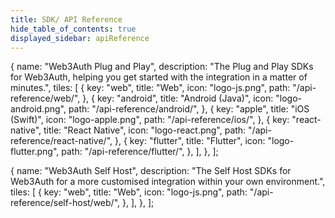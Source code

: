 ```yaml
---
title: SDK/ API Reference
hide_table_of_contents: true
displayed_sidebar: apiReference
---
```



  {
    name: "Web3Auth Plug and Play",
    description: "The Plug and Play SDKs for Web3Auth, helping you get started with the integration in a matter of minutes.",
    tiles: [
      {
        key: "web",
        title: "Web",
        icon: "logo-js.png",
        path: "/api-reference/web/",
      },
      {
        key: "android",
        title: "Android (Java)",
        icon: "logo-android.png",
        path: "/api-reference/android/",
      },
      {
        key: "apple",
        title: "iOS (Swift)",
        icon: "logo-apple.png",
        path: "/api-reference/ios/",
      },
      {
        key: "react-native",
        title: "React Native",
        icon: "logo-react.png",
        path: "/api-reference/react-native/",
      },
      {
        key: "flutter",
        title: "Flutter",
        icon: "logo-flutter.png",
        path: "/api-reference/flutter/",
      },
    ],
  },
];

  {
    name: "Web3Auth Self Host",
    description: "The Self Host SDKs for Web3Auth for a more customised integration within your own environment.",
    tiles: [
      {
        key: "web",
        title: "Web",
        icon: "logo-js.png",
        path: "/api-reference/self-host/web/",
      },
    ],
  },
];

<Tiles tileGroups={PlugAndPlayGroupsData} />
<Tiles tileGroups={SelfHostGroupsData} />

